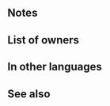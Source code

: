 {{Special
|tagid=SID_竜裂
|name=Draconic Aura
|charge=3
|effect=Boosts damage by 30% of unit's Atk.
|cost=200
|required=Dragon Gaze
|exclusive=0
|canUseMove={{MoveList|all}}
|canUseWeapon={{WeaponList|exclude=Staff}}
|properties=random_all,offensive_special
}}
==Notes==
{{AtkDamageBoost}}
==List of owners==
{{Skill Hero List}}
{{NoInheritHeroes}}
==In other languages==
{{OtherLanguages
|japanese=竜裂
|german=Drachenaura
|spanishEU=Aura dragón
|spanishLA=Aura dragón
|french=Aura draconique
|italian=Aura di drago
|chineseTW=龍裂
|portuguese=Aura dracônica
}}
==See also==
{{See also skills|cond=Description LIKE 'Deals damage = __% of unit_s Atk%' OR Description LIKE '%boosts damage%by __% of unit_s Atk%'}}
{{Specials Navbox}}